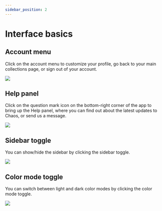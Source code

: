 ```yaml
---
sidebar_position: 2
---
```


# Interface basics

## Account menu

Click on the account menu to customize your profile, go back to your main collections page, or sign out of your account.

![](/img/interface-basics/interface-account.png)

## Help panel

Click on the question mark icon on the bottom-right corner of the app to bring up the Help panel, where you can find out about the latest updates to Chaos, or send us a message.

![](/img/interface-basics/interface-help.png)

## Sidebar toggle

You can show/hide the sidebar by clicking the sidebar toggle.

![](/img/interface-basics/interface-sidebar.png)

## Color mode toggle

You can switch between light and dark color modes by clicking the color mode toggle.

![](/img/interface-basics/interface-dark-mode.png)
